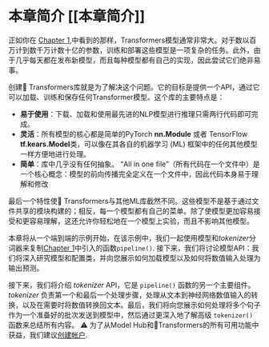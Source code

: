 # 本章简介 [[本章简介]]

<CourseFloatingBanner
    chapter={2}
    classNames="absolute z-10 right-0 top-0"
/>

正如你在 [Chapter 1](/course/chapter1),中看到的那样，Transformers模型通常非常大。对于数以百万计到数千万计数十亿的参数，训练和部署这些模型是一项复杂的任务。此外，由于几乎每天都在发布新模型，而且每种模型都有自己的实现，因此尝试它们绝非易事。

创建🤗 Transformers库就是为了解决这个问题。它的目标是提供一个API，通过它可以加载、训练和保存任何Transformer模型。这个库的主要特点是：
-  **易于使用**：下载、加载和使用最先进的NLP模型进行推理只需两行代码即可完成。
- **灵活**：所有模型的核心都是简单的PyTorch **nn.Module** 或者 TensorFlow **tf.kears.Model**类，可以像在其各自的机器学习 (ML) 框架中的任何其他模型一样方便地进行处理。
- **简单**：库中几乎没有任何抽象。 “All in one file”（所有代码在一个文件中）是一个核心概念：模型的前向传播完全定义在一个文件中，因此代码本身易于理解和修改

最后一个特性使🤗 Transformers与其他ML库截然不同。这些模型不是基于通过文件共享的模块构建的；相反，每一个模型都有自己的菜单。除了使模型更加容易接受和更容易理解，这还允许你轻松地在一个模型上实验，而且不影响其他模型。

本章将从一个端到端的示例开始，在该示例中，我们一起使用模型和*tokenizer*分词器来复制[Chapter 1](/course/chapter1)中引入的函数`pipeline()`. 接下来，我们将讨论模型API：我们将深入研究模型和配置类，并向您展示如何加载模型以及如何将数值输入处理为输出预测。

接下来，我们将介绍 *tokenizer* API，它是 `pipeline()` 函数的另一个主要组件。*tokenizer* 负责第一个和最后一个处理步骤，处理从文本到神经网络数值输入的转换，以及在需要时将数值转换回文本。最后，我们将向您展示如何处理将多个句子作为一个准备好的批次发送到模型中，然后通过更深入地了解高级 `tokenizer()` 函数来总结所有内容。
<Tip>
⚠️ 为了从Model Hub和🤗Transformers的所有可用功能中获益，我们建议<a href="https://huggingface.co/join">创建帐户</a>.
</Tip>